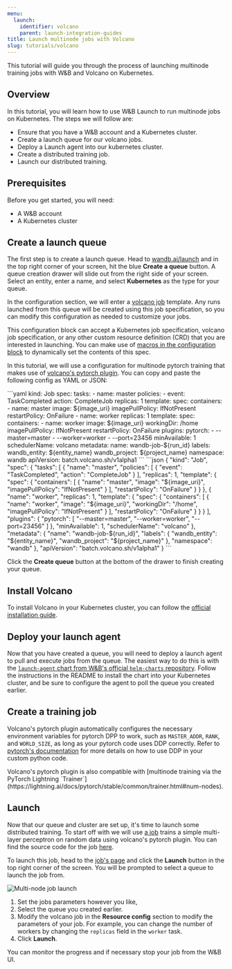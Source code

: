 ```yaml
---
menu:
  launch:
    identifier: volcano
    parent: launch-integration-guides
title: Launch multinode jobs with Volcano
slug: tutorials/volcano
---
```

This tutorial will guide you through the process of launching multinode training jobs with W&B and Volcano on Kubernetes.

## Overview

In this tutorial, you will learn how to use W&B Launch to run multinode jobs on Kubernetes. The steps we will follow are:

- Ensure that you have a W&B account and a Kubernetes cluster.
- Create a launch queue for our volcano jobs.
- Deploy a Launch agent into our kubernetes cluster.
- Create a distributed training job.
- Launch our distributed training.

## Prerequisites

Before you get started, you will need:

- A W&B account
- A Kubernetes cluster

## Create a launch queue

The first step is to create a launch queue. Head to [wandb.ai/launch](https://wandb.ai/launch) and in the top right corner of your screen, hit the blue **Create a queue** button. A queue creation drawer will slide out from the right side of your screen. Select an entity, enter a name, and select **Kubernetes** as the type for your queue.

In the configuration section, we will enter a [volcano job](https://volcano.sh/en/docs/vcjob/) template. Any runs launched from this queue will be created using this job specification, so you can modify this configuration as needed to customize your jobs.

This configuration block can accept a Kubernetes job specification, volcano job specification, or any other custom resource definition (CRD) that you are interested in launching. You can make use of [macros in the configuration block](/launch/set-up-launch/) to dynamically set the contents of this spec.


In this tutorial, we will use a configuration for multinode pytorch training that makes use of [volcano's pytorch plugin](https://github.com/volcano-sh/volcano/blob/master/docs/user-guide/how_to_use_pytorch_plugin). You can copy and paste the following config as YAML or JSON:

<Tabs>
<Tab title="Tab">
```yaml
kind: Job
spec:
  tasks:
    - name: master
      policies:
        - event: TaskCompleted
          action: CompleteJob
      replicas: 1
      template:
        spec:
          containers:
            - name: master
              image: ${image_uri}
              imagePullPolicy: IfNotPresent
          restartPolicy: OnFailure
    - name: worker
      replicas: 1
      template:
        spec:
          containers:
            - name: worker
              image: ${image_uri}
              workingDir: /home
              imagePullPolicy: IfNotPresent
          restartPolicy: OnFailure
  plugins:
    pytorch:
      - --master=master
      - --worker=worker
      - --port=23456
  minAvailable: 1
  schedulerName: volcano
metadata:
  name: wandb-job-${run_id}
  labels:
    wandb_entity: ${entity_name}
    wandb_project: ${project_name}
  namespace: wandb
apiVersion: batch.volcano.sh/v1alpha1
```
</Tab>
<Tab title="Tab">
```json
{
  "kind": "Job",
  "spec": {
    "tasks": [
      {
        "name": "master",
        "policies": [
          {
            "event": "TaskCompleted",
            "action": "CompleteJob"
          }
        ],
        "replicas": 1,
        "template": {
          "spec": {
            "containers": [
              {
                "name": "master",
                "image": "${image_uri}",
                "imagePullPolicy": "IfNotPresent"
              }
            ],
            "restartPolicy": "OnFailure"
          }
        }
      },
      {
        "name": "worker",
        "replicas": 1,
        "template": {
          "spec": {
            "containers": [
              {
                "name": "worker",
                "image": "${image_uri}",
                "workingDir": "/home",
                "imagePullPolicy": "IfNotPresent"
              }
            ],
            "restartPolicy": "OnFailure"
          }
        }
      }
    ],
    "plugins": {
      "pytorch": [
        "--master=master",
        "--worker=worker",
        "--port=23456"
      ]
    },
    "minAvailable": 1,
    "schedulerName": "volcano"
  },
  "metadata": {
    "name": "wandb-job-${run_id}",
    "labels": {
      "wandb_entity": "${entity_name}",
      "wandb_project": "${project_name}"
    },
    "namespace": "wandb"
  },
  "apiVersion": "batch.volcano.sh/v1alpha1"
}
```
</Tab>
</Tabs>

Click the **Create queue** button at the bottom of the drawer to finish creating your queue.

## Install Volcano

To install Volcano in your Kubernetes cluster, you can follow the [official installation guide](https://volcano.sh/en/docs/installation/).

## Deploy your launch agent

Now that you have created a queue, you will need to deploy a launch agent to pull and execute jobs from the queue. The easiest way to do this is with the [`launch-agent` chart from W&B's official `helm-charts` repository](https://github.com/wandb/helm-charts/tree/main/charts/launch-agent). Follow the instructions in the README to install the chart into your Kubernetes cluster, and be sure to configure the agent to poll the queue you created earlier.

## Create a training job

Volcano's pytorch plugin automatically configures the necessary environment variables for pytorch DPP to work, such as `MASTER_ADDR`, `RANK`, and `WORLD_SIZE`, as long as your pytorch code uses DDP correctly. Refer to [pytorch's documentation](https://pytorch.org/tutorials/intermediate/ddp_tutorial.html) for more details on how to use DDP in your custom python code.

<Note>
Volcano's pytorch plugin is also compatible with [multinode training via the PyTorch Lightning `Trainer`](https://lightning.ai/docs/pytorch/stable/common/trainer.html#num-nodes).
</Note>

## Launch

Now that our queue and cluster are set up, it's time to launch some distributed training. To start off with we will use [a job](https://wandb.ai/wandb/multinodetest/jobs/QXJ0aWZhY3RDb2xsZWN0aW9uOjc3MDcwNTg1/runs/latest) trains a simple multi-layer perceptron on random data using volcano's pytorch plugin. You can find the source code for the job [here](https://github.com/wandb/launch-jobs/tree/main/jobs/distributed_test).

To launch this job, head to the [job's page](https://wandb.ai/wandb/multinodetest/jobs/QXJ0aWZhY3RDb2xsZWN0aW9uOjc3MDcwNTg1/runs/latest) and click the **Launch** button in the top right corner of the screen. You will be prompted to select a queue to launch the job from.

<Frame>
    <img src="/images/launch/launching_multinode_job.png" alt="Multi-node job launch"  />
</Frame>

1. Set the jobs parameters however you like,
2. Select the queue you created earlier.
3. Modify the volcano job in the **Resource config** section to modify the parameters of your job. For example, you can change the number of workers by changing the `replicas` field in the `worker` task.
4. Click **Launch**.

You can monitor the progress and if necessary stop your job from the W&B UI.